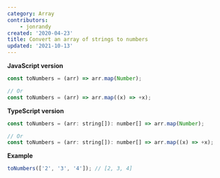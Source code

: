 ```yaml
---
category: Array
contributors:
    - jonrandy
created: '2020-04-23'
title: Convert an array of strings to numbers
updated: '2021-10-13'
---
```


**JavaScript version**

```js
const toNumbers = (arr) => arr.map(Number);

// Or
const toNumbers = (arr) => arr.map((x) => +x);
```

**TypeScript version**

```js
const toNumbers = (arr: string[]): number[] => arr.map(Number);

// Or
const toNumbers = (arr: string[]): number[] => arr.map((x) => +x);
```

**Example**

```js
toNumbers(['2', '3', '4']); // [2, 3, 4]
```
